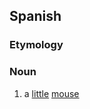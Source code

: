 ==Spanish==

===Etymology===
{{suffix|ratón|cito|lang=es}}

===Noun===
{{es-noun|m}}

# a [[little]] [[mouse]]